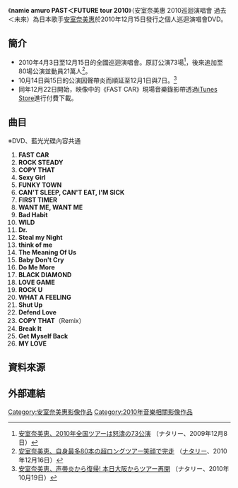 {{lowercase}}
{{Infobox Album
| Name        = namie amuro PAST＜FUTURE tour 2010
| Type        = [[video|video]]
| Artist      = [[安室奈美惠|安室奈美惠]]
| Released    = 2010年12月15日
| Genre       = [[J-POP|J-POP]]、[[R&B|R&B]]、[[Hip_Hop|Hip Hop]]
| Length      = 117分
| Label       = [[avex_trax|avex trax]]
| Chart position =*週間最高第1名（Oricon・DVD音樂）
*週間最高第2名（Oricon・DVD綜合）
| Certification = 
| Last album  = [[namie_amuro_BEST_FICTION_TOUR_2008-2009|namie amuro BEST FICTION TOUR 2008-2009]]<br /> （2009年）
| This album  = '''namie amuro PAST＜FUTURE tour 2010''' <br /> （2010年）
| Next album  = [[namie_amuro_LIVE_STYLE_2011|namie amuro LIVE STYLE 2011]] <br /> （2011年）
}}

《'''namie amuro PAST＜FUTURE tour 2010'''》（安室奈美惠 2010巡迴演唱會 過去＜未來）為日本歌手[[安室奈美惠|安室奈美惠]]於2010年12月15日發行之個人巡迴演唱會DVD。

==簡介==
*2010年4月3日至12月15日的全國巡迴演唱會。原訂公演73場<ref>[http://natalie.mu/music/news/24850 安室奈美恵、2010年全国ツアーは怒濤の73公演] {{Wayback|url=http://natalie.mu/music/news/24850 |date=20100920081333 }}（ナタリー、2009年12月8日）</ref>，後來追加至80場公演並動員21萬人<ref>[http://natalie.mu/music/news/42148 安室奈美恵、自身最多80本の超ロングツアー笑顔で完走] {{Wayback|url=http://natalie.mu/music/news/42148 |date=20130222062618 }}（[[ナタリー_(ニュースサイト)|ナタリー]]、2010年12月16日）</ref>。
*10月14日與15日的公演因聲帶炎而順延至12月1日與7日。<ref>[http://natalie.mu/music/news/39260 安室奈美恵、声帯炎から復帰! 本日大阪からツアー再開] {{Wayback|url=http://natalie.mu/music/news/39260 |date=20101020083335 }}（ナタリー、2010年10月19日）</ref>
*同年12月22日開始，映像中的《FAST CAR》現場音樂錄影帶透過[[iTunes_Store|iTunes Store]]進行付費下載。

==曲目==
※DVD、藍光光碟內容共通

#'''FAST CAR'''
#'''ROCK STEADY'''
#'''COPY THAT'''
#'''Sexy Girl'''
#'''FUNKY TOWN'''
#'''CAN'T SLEEP, CAN'T EAT, I'M SICK'''
#'''FIRST TIMER'''
#'''WANT ME, WANT ME'''
#'''Bad Habit'''
#'''WILD'''
#'''Dr.'''
#'''Steal my Night'''
#'''think of me'''
#'''The Meaning Of Us'''
#'''Baby Don't Cry'''
#'''Do Me More'''
#'''BLACK DIAMOND'''
#'''LOVE GAME'''
#'''ROCK U'''
#'''WHAT A FEELING'''
#'''Shut Up'''
#'''Defend Love'''
#'''COPY THAT'''（Remix）
#'''Break It'''
#'''Get Myself Back'''
#'''MY LOVE'''

==資料來源==
{{Reflist}}

==外部連結==
{{安室奈美惠}}
[[Category:安室奈美惠影像作品|Category:安室奈美惠影像作品]]
[[Category:2010年音樂相關影像作品|Category:2010年音樂相關影像作品]]